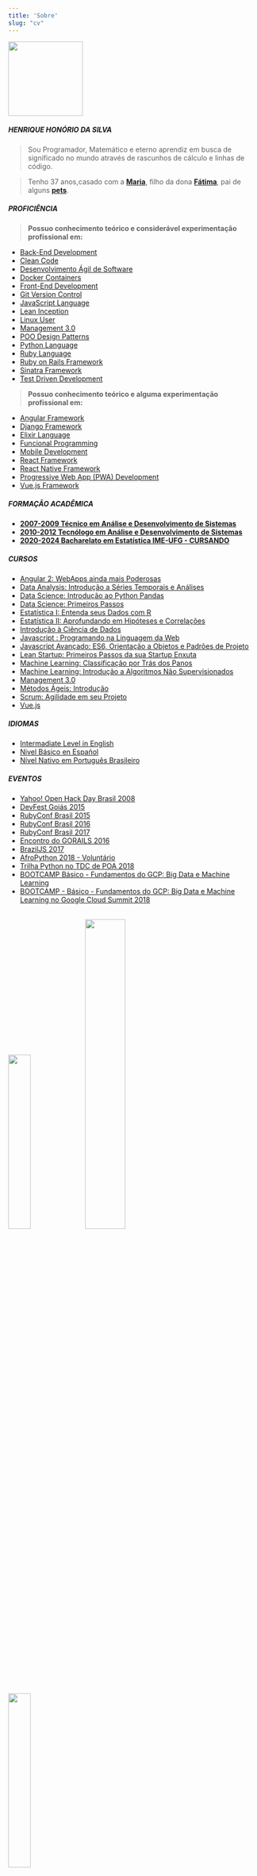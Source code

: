 ---
title: 'Sobre'
slug: "cv"
---

<img src="/assets/img/me.png" width="150px"/> 

##### HENRIQUE HONÓRIO DA SILVA

>Sou Programador, Matemático e eterno aprendiz em busca de significado no mundo através de rascunhos de cálculo e linhas de código.

>Tenho 37 anos,casado com a [**Maria**](https://www.instagram.com/p/BXn0D76lBON/), filho da dona [**Fátima**](https://www.instagram.com/p/Bsxxtl_HQAd/), pai de alguns [**pets**](https://www.instagram.com/p/BdDfN56gqPb/).

##### PROFICIÊNCIA 

> **Possuo conhecimento teórico e considerável experimentação profissional em:**

- [Back-End Development](https://simpleprogrammer.com/what-is-back-end-development/)
- [Clean Code](https://www.amazon.com.br/Clean-Code-Handbook-Software-Craftsmanship/dp/0132350882/ref=asc_df_0132350882/?tag=googleshopp00-20&linkCode=df0&hvadid=379787788238&hvpos=&hvnetw=g&hvrand=7474701266435567590&hvpone=&hvptwo=&hvqmt=&hvdev=c&hvdvcmdl=&hvlocint=&hvlocphy=1001541&hvtargid=pla-435472505264&psc=1)
- [Desenvolvimento Ágil de Software](https://agilemanifesto.org/iso/ptbr/manifesto.html)
- [Docker Containers](https://www.docker.com/)
- [Front-End Development](https://www.felipefialho.com/blog/o-que-front-end-developers-precisam-saber/)
- [Git Version Control](https://git-scm.com/)
- [JavaScript Language](https://www.ecma-international.org/default.htm)
- [Lean Inception](https://www.caroli.org/blog/lean-inception/)
- [Linux User](https://www.lpi.org/)
- [Management 3.0](https://management30.com/)
- [POO Design Patterns](https://www.amazon.com/Design-Patterns-Elements-Reusable-Object-Oriented/dp/0201633612/ref=sr_1_1?keywords=Design+Patterns:+Elements+of+Reusable+Object-Oriented+Software&qid=1563200804&s=gateway&sr=8-1)
- [Python Language](https://www.python.org/)
- [Ruby Language](https://www.ruby-lang.org/)
- [Ruby on Rails Framework](https://rubyonrails.org/)
- [Sinatra Framework](https://www.python.org/)
- [Test Driven Development](https://www.amazon.com/gp/product/0321146530?ie=UTF8&tag=martinfowlerc-20&linkCode=as2&camp=1789&creative=9325&creativeASIN=0321146530)

> **Possuo conhecimento teórico e alguma experimentação profissional em:**

- [Angular Framework](https://angular.io/)
- [Django Framework](https://www.djangoproject.com/)
- [Elixir Language](https://elixir-lang.org/)
- [Funcional Programming](https://www.amazon.com.br/dp/B07BRDXN4B/ref=dp-kindle-redirect?_encoding=UTF8&btkr=1)
- [Mobile Development](https://simpleprogrammer.com/what-is-mobile-development/)
- [React Framework](https://reactjs.org/)
- [React Native Framework](https://reactnative.dev/)
- [Progressive Web App (PWA) Development](https://vizir.com.br/2017/08/o-que-e-pwa-progressive-web-app-porque-isso-pode-aumentar-seus-resultados-mobile/)
- [Vue.js Framework](https://vuejs.org/)

##### FORMAÇÃO ACADÊMICA

- [**2007-2009 Técnico em Análise e Desenvolvimento de Sistemas**](http://itego.com.br/anapolis/)
- [**2010-2012 Tecnólogo em Análise e Desenvolvimento de Sistemas**](https://www.anhanguera.com/curso/analise-e-desenvolvimento-de-sistemas)
- [**2020-2024 Bacharelato em Estatística IME-UFG - CURSANDO**](https://estat.ime.ufg.br/)

##### CURSOS

- [Angular 2: WebApps ainda mais Poderosas](https://cursos.alura.com.br/certificate/1c68550a-9f02-4813-a62a-db00f279a2a5)
- [Data Analysis: Introdução a Séries Temporais e Análises](https://cursos.alura.com.br/certificate/henrique5/data-analysis-trabalhando-com-dados)
- [Data Science: Introdução ao Python Pandas](https://cursos.alura.com.br/certificate/henrique5/introducao-python-pandas)
- [Data Science: Primeiros Passos](https://cursos.alura.com.br/certificate/henrique5/data-science-primeiros-passos)
- [Estatística I: Entenda seus Dados com R](https://cursos.alura.com.br/certificate/henrique5/introducao-a-estatistica-1)
- [Estatística II: Aprofundando em Hipóteses e Correlações](https://cursos.alura.com.br/certificate/henrique5/introducao-a-estatistica-2)
- [Introdução à Ciência de Dados](https://drive.google.com/file/d/1JaRa21g6N98MFMYD0CAjUa-Vni9Su1rE/view?usp=sharing)
- [Javascript : Programando na Linguagem da Web](https://cursos.alura.com.br/certificate/9879bc7c-5baa-4a9c-8da2-b236cebc7c1d)
- [Javascript Avançado: ES6, Orientação a Objetos e Padrões de Projeto](https://cursos.alura.com.br/certificate/6836de97-7f2b-4f34-924f-4b595176210e)
- [Lean Startup: Primeiros Passos da sua Startup Enxuta](https://cursos.alura.com.br/certificate/9b5dd415-7ffa-4534-a20f-ae8cad295b9d)
- [Machine Learning: Classificação por Trás dos Panos](https://cursos.alura.com.br/certificate/henrique5/introducao-a-machine-learning-com-classificacao)
- [Machine Learning: Introdução a Algoritmos Não Supervisionados](https://cursos.alura.com.br/certificate/henrique5/machine-learning-algoritmos-nao-supervisionados)
- [Management 3.0](https://drive.google.com/drive/folders/1yAywp3NKuYzUEdNhxHNn64kSUP3Hs-fN)
- [Métodos Ágeis: Introdução](https://cursos.alura.com.br/certificate/42044da4-9307-483f-8a2a-8873a42426e1)
- [Scrum: Agilidade em seu Projeto](https://cursos.alura.com.br/certificate/bd001151-cb04-4559-8910-d5d5688ce21c)
- [Vue.js](https://drive.google.com/file/d/1t277MYCwtQfIhIs-NCKcYGTu624Zl1H6/view?usp=sharing)

##### IDIOMAS

- [Intermadiate Level in English]()
- [Nivel Básico en Español]()
- [Nível Nativo em Português Brasileiro](http://www.academia.org.br/)


##### EVENTOS

- [Yahoo! Open Hack Day Brasil 2008](https://www.facebook.com/photo.php?fbid=4578961915124&set=pb.1324193490.-2207520000)
- [DevFest Goiás 2015](https://www.facebook.com/photo.php?fbid=10205332328130736&set=pb.1324193490.-2207520000)
- [RubyConf Brasil 2015](https://www.facebook.com/photo.php?fbid=10205293228073259)
- [RubyConf Brasil 2016](https://www.facebook.com/photo.php?fbid=10207712945404680&set=pb.1324193490.-2207520000)
- [RubyConf Brasil 2017](https://www.facebook.com/photo.php?fbid=10211197753202697&set=pb.1324193490.-2207520000)
- [Encontro do GORAILS 2016](https://www.facebook.com/photo.php?fbid=10206113181251576&set=pb.1324193490.-2207520000)
- [BrazilJS 2017](https://www.facebook.com/photo.php?fbid=10210630553223052&set=pb.1324193490.-2207520000)
- [AfroPython 2018 - Voluntário](https://www.facebook.com/photo.php?fbid=10213812199522221&set=pb.1324193490.-2207520000)
- [Trilha Python no TDC de POA 2018](https://drive.google.com/file/d/1jcsnmOoxueUO3l-bfVdpJ0WiUOpp8wgP/view?usp=sharing)
- [BOOTCAMP Básico - Fundamentos do GCP: Big Data e Machine Learning](https://drive.google.com/file/d/1q9YdZDrdrNbofYD2HnKPsrKiuoHP0km8/view)
- [BOOTCAMP - Básico - Fundamentos do GCP: Big Data e Machine Learning no Google Cloud Summit 2018](https://drive.google.com/file/d/1q9YdZDrdrNbofYD2HnKPsrKiuoHP0km8/view)

<br />

<img src="https://storage.cloud.google.com/enduring-tea-269022.appspot.com/blog/yahoo_ohday.jpg" width="30%"/>
<img src="https://storage.cloud.google.com/enduring-tea-269022.appspot.com/blog/braziljs.jpg" width="40%"/>
<img src="https://storage.cloud.google.com/enduring-tea-269022.appspot.com/blog/caelum.jpg" width="30%"/>

##### CONTATO

[**E-mail:** contato@henriquesilva.dev](mailto://contato@henriquesilva.dev)
[**WhatsApp:** +55 62 98584-9729](https://api.whatsapp.com/send?phone=+5562985849729)

[**Endereço:** Rua F, Qd 06, 210, Cidade Jardim, Residencial Garden, AP 1001-IPÊ, CEP 75.080-370](https://goo.gl/maps/dzc94gzBZYWf1XbT9)

<br />

[**Facebook**](https://facebook.com/henriquegeek) |
[**GitHub**](https://github.com/henriquehsilva) |
[**LinkedIn**](https://www.linkedin.com/in/hhdasilva/) |
[**Telegram**](https://t.me/hhsilva) |
[**Twitter**](https://twitter.com/henriquegeek)

